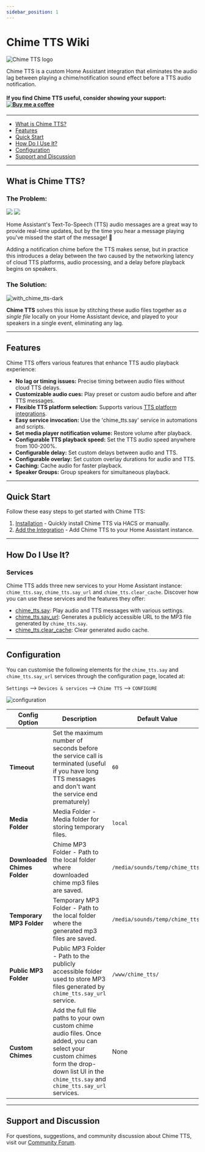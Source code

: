 ```yaml
---
sidebar_position: 1
---
```



# Chime TTS Wiki

![Chime TTS logo](/img/chime_tts.png)

Chime TTS is a custom Home Assistant integration that eliminates the audio lag between playing a chime/notification sound effect before a TTS audio notification.

#### If you find Chime TTS useful, consider showing your support: <a href="https://www.buymeacoffee.com/nimroddolev" target="_blank"><img src="https://cdn.buymeacoffee.com/buttons/v2/default-yellow.png" alt="Buy me a coffee" id="buyMeACoffee" /></a>

---

- [What is Chime TTS?](#what-is-chime-tts)
- [Features](#features)
- [Quick Start](#quick-start)
- [How Do I Use It?](#how-do-i-use-it)
- [Configuration](#configuration)
- [Support and Discussion](#support-and-discussion)

---

## What is Chime TTS?

### The Problem:

<div id="problemDiv">
    <img src="../img/the_problem.png" />
    <img src="../img/travolta.gif" class="travolta" />
</div>

Home Assistant's Text-To-Speech (TTS) audio messages are a great way to provide real-time updates, but by the time you hear a message playing you've missed the start of the message! 🙈

Adding a notification chime before the TTS makes sense, but in practice this introduces a delay between the two caused by the networking latency of cloud TTS platforms, audio processing, and a delay before playback begins on speakers.

### The Solution:

![with_chime_tts-dark](https://github.com/nimroddolev/chime_tts/assets/1849295/54ec4f20-7eaf-4180-b159-4feb4afc334a)


**Chime TTS** solves this issue by stitching these audio files together as _a single file_ locally on your Home Assistant device, and played to your speakers in a single event, eliminating any lag.

***

##  Features

Chime TTS offers various features that enhance TTS audio playback experience:

- **No lag or timing issues:** Precise timing between audio files without cloud TTS delays.
- **Customizable audio cues:** Play preset or custom audio before and after TTS messages.
- **Flexible TTS platform selection:** Supports various [TTS platform integrations](https://www.home-assistant.io/integrations/#text-to-speech).
- **Easy service invocation:** Use the 'chime_tts.say' service in automations and scripts.
- **Set media player notification volume:** Restore volume after playback.
- **Configurable TTS playback speed:** Set the TTS audio speed anywhere from 100-200%.
- **Configurable delay:** Set custom delays between audio and TTS.
- **Configurable overlay:** Set custom overlay durations for audio and TTS.
- **Caching:** Cache audio for faster playback.
- **Speaker Groups:** Group speakers for simultaneous playback.

***

## Quick Start

Follow these easy steps to get started with Chime TTS:

1. [Installation](https://github.com/nimroddolev/chime_tts/wiki/Installation#1-installation) - Quickly install Chime TTS via HACS or manually.
2. [Add the Integration](https://github.com/nimroddolev/chime_tts/wiki/Installation#2-add-the-chime-tts-integration) - Add Chime TTS to your Home Assistant instance.

***

## How Do I Use It?

### Services

Chime TTS adds three new services to your Home Assistant instance: `chime_tts.say`, `chime_tts.say_url` and `chime_tts.clear_cache`. Discover how you can use these services and the features they offer:

- [chime_tts.say](https://github.com/nimroddolev/chime_tts/wiki/chime_tts.say): Play audio and TTS messages with various settings.
- [chime_tts.say_url](https://github.com/nimroddolev/chime_tts/wiki/chime_tts.say_url): Generates a publicly accessible URL to the MP3 file generated by `chime_tts.say`.
- [chime_tts.clear_cache](https://github.com/nimroddolev/chime_tts/wiki/chime_tts.clear_cache): Clear generated audio cache.

***


## Configuration

You can customise the following elements for the `chime_tts.say` and `chime_tts.say_url` services through the configuration page, located at:

`Settings` --> `Devices & services` --> `Chime TTS` --> `CONFIGURE`

![configuration](https://github.com/nimroddolev/chime_tts/assets/1849295/4978df58-9e13-4a50-b16d-109a442f5b29)

| Config Option          | Description                                                                                                                | Default Value                                    |
|-------------------------|----------------------------------------------------------------------------------------------------------------------------|--------------------------------------------------|
| **Timeout**             | Set the maximum number of seconds before the service call is terminated (useful if you have long TTS messages and don't want the service end prematurely) | `60`            |
| **Media Folder**        | Media Folder - Media folder for storing temporary files.                                                                      | `local`                                            |
| **Downloaded Chimes Folder**| Chime MP3 Folder - Path to the local folder where downloaded chime mp3 files are saved.                                   | `/media/sounds/temp/chime_tts/`                 |
| **Temporary MP3 Folder**| Temporary MP3 Folder - Path to the local folder where the generated mp3 files are saved.                                   | `/media/sounds/temp/chime_tts/`                 |
| **Public MP3 Folder**   | Public MP3 Folder - Path to the publicly accessible folder used to store MP3 files generated by `chime_tts.say_url` service. | `/www/chime_tts/`
| **Custom Chimes**       | Add the full file paths to your own custom chime audio files. Once added, you can select your custom chimes form the drop-down list UI in the `chime_tts.say` and `chime_tts.say_url` services. | None |

***

## Support and Discussion

For questions, suggestions, and community discussion about Chime TTS, visit our [Community Forum](https://community.home-assistant.io/t/chime-tts-play-audio-before-after-tts-audio-lag-free/578430).

[forum-shield]: https://img.shields.io/badge/community-forum-brightgreen.svg?style=popout
[forum]: https://community.home-assistant.io/t/chime-tts-play-audio-before-after-tts-audio-lag-free/578430
